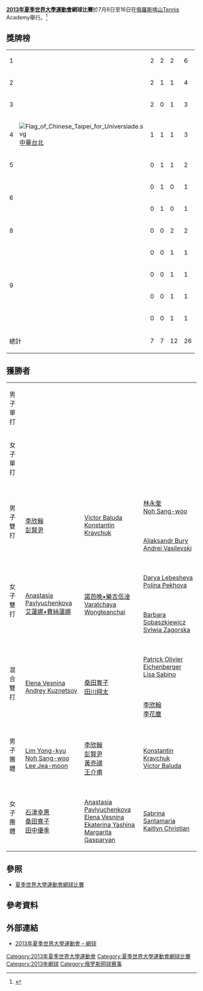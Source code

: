 {{Infobox tennis at biannual multi sports events|2013|夏季世界大學運動會|
| date=7月8日至16日
| edition=16
| category=
| location=[[喀山|喀山]]Tennis Academy
| champms={{flagIOC2athlete|[[林永奎|林永奎]]|KOR|2013年夏季世界大學運動會}}
| champws={{flagIOC2athlete|[[石津幸惠|石津幸惠]]|JPN|2013年夏季世界大學運動會}}
| champmd=[[File:Flag_of_Chinese_Taipei_for_Universiade.svg|border]] [[李欣翰|李欣翰]] /[[彭賢尹|彭賢尹]] ([[2013年夏季世界大學運動會中華台北代表團|中華台北]])
| champwd={{flagIOC2athlete|[[安娜斯塔西亞•帕夫柳琴科娃|安娜斯塔西亞•帕夫柳琴科娃]] /[[艾蓮娜•費絲蓮娜|艾蓮娜•費絲蓮娜]]|RUS|2013年夏季世界大學運動會}}
| champxd={{flagIOC2athlete|[[Elena_Vesnina|Elena Vesnina]] / [[Andrey_Kuznetsov_(tennis)|Andrey Kuznetsov]]|RUS|2013年夏季世界大學運動會}}
| champmt={{flagIOC2team|KOR|2013年夏季世界大學運動會}}
| champwt={{flagIOC2team|JPN|2013年夏季世界大學運動會}}
}}
'''[[2013年夏季世界大學運動會|2013年夏季世界大學運動會]]網球比賽'''於7月8日至16日在[[俄羅斯|俄羅斯]][[喀山|喀山]]Tennis Academy舉行。<ref>{{cite web|url=http://kazan2013.ru:8080/uploads/technical_handbooks/en/Technical_Handbook_TE.pdf|title=2013 Summer Universiade – Tennis – Technical handbook|publisher=kazan2013.ru|accessdate=11 June 2013|deadurl=yes|archiveurl=https://web.archive.org/web/20140419012650/http://kazan2013.ru:8080/uploads/technical_handbooks/en/Technical_Handbook_TE.pdf|archivedate=2014年4月19日}}</ref>

==獎牌榜==
{| {{RankedMedalTable}}
|-
| 1 || width=175 align=left| {{flagIOC2|RUS|2013年夏季世界大學運動會}} || 2 || 2 || 2 || 6
|-
| 2 || align=left| {{flagIOC2|JPN|2013年夏季世界大學運動會}} || 2 || 1 || 1 || 4
|-
| 3 || align=left| {{flagIOC2|KOR|2013年夏季世界大學運動會}} || 2 || 0 || 1 || 3
|-
| 4 || align=left| [[File:Flag_of_Chinese_Taipei_for_Universiade.svg|border]] [[2013年夏季世界大學運動會中華台北代表團|中華台北]]  || 1 || 1 || 1 || 3
|-
| 5 || align=left| {{flagIOC2|USA|2013年夏季世界大學運動會}} || 0 || 1 || 1 || 2
|-
| rowspan=2|6 || align=left| {{flagIOC2|MAD|2013年夏季世界大學運動會}} || 0 || 1 || 0 || 1
|-
| align=left| {{flagIOC2|THA|2013年夏季世界大學運動會}} || 0 || 1 || 0 || 1
|-
| 8 || align=left| {{flagIOC2|BLR|2013年夏季世界大學運動會}} || 0 || 0 || 2 || 2
|-
| rowspan=4|9 || align=left| {{flagIOC2|CZE|2013年夏季世界大學運動會}} || 0 || 0 || 1 || 1
|-
| align=left| {{flagIOC2|FRA|2013年夏季世界大學運動會}} || 0 || 0 || 1 || 1
|-
| align=left| {{flagIOC2|POL|2013年夏季世界大學運動會}} || 0 || 0 || 1 || 1
|-
| align=left| {{flagIOC2|SUI|2013年夏季世界大學運動會}} || 0 || 0 || 1 || 1
|- class="sortbottom"
!colspan=2| 總計 || 7 || 7 || 12 || 26
|}

==獲勝者==
{| {{MedalistTable|type=項目|columns=1}}
|-
|rowspan=2|男子單打
|rowspan=2| {{flagIOC2athlete|[[林永奎|林永奎]]|KOR|2013年夏季世界大學運動會}}
|rowspan=2| {{flagIOC2athlete|[[Antso_Rakotondramanga|Antso Rakotondramanga]]|MAD|2013年夏季世界大學運動會}}
| {{flagIOC2athlete|[[Konstantin_Kravchuk|Konstantin Kravchuk]]|RUS|2013年夏季世界大學運動會}}
|-
| {{flagIOC2athlete|[[Maxime_Quinqueneau|Maxime Quinqueneau]]|FRA|2013年夏季世界大學運動會}}
|-
|rowspan=2|女子單打
|rowspan=2| {{flagIOC2athlete|[[石津幸惠|石津幸惠]]|JPN|2013年夏季世界大學運動會}}
|rowspan=2| {{flagIOC2athlete|[[Sabrina_Santamaria|Sabrina Santamaria]]|USA|2013年夏季世界大學運動會}}
| {{flagIOC2athlete|[[Kateřina_Vaňková|Kateřina Vaňková]]|CZE|2013年夏季世界大學運動會}}
|-
| {{flagIOC2athlete|[[桑田寬子|桑田寬子]]|JPN|2013年夏季世界大學運動會}}
|-
|rowspan=2|男子雙打
|rowspan=2| {{flagIOC2|TPE|2013年夏季世界大學運動會}}<br>[[李欣翰|李欣翰]]<br>[[彭賢尹|彭賢尹]]
|rowspan=2| {{flagIOC2|RUS|2013年夏季世界大學運動會}}<br>[[Victor_Baluda|Victor Baluda]]<br>[[Konstantin_Kravchuk|Konstantin Kravchuk]]
| {{flagIOC2|KOR|2013年夏季世界大學運動會}}<br>[[林永奎|林永奎]]<br>[[Noh_Sang-woo|Noh Sang-woo]]
|-
| {{flagIOC2|BLR|2013年夏季世界大學運動會}}<br>[[Aliaksandr_Bury|Aliaksandr Bury]]<br>[[Andrei_Vasilevski_(tennis)|Andrei Vasilevski]]
|-
|rowspan=2|女子雙打
|rowspan=2| {{flagIOC2|RUS|2013年夏季世界大學運動會}}<br>[[Anastasia_Pavlyuchenkova|Anastasia Pavlyuchenkova]]<br>[[艾蓮娜•費絲蓮娜|艾蓮娜•費絲蓮娜]]
|rowspan=2| {{flagIOC2|THA|2013年夏季世界大學運動會}}<br>[[諾芭晚•樂吉佤淦|諾芭晚•樂吉佤淦]]<br>[[Varatchaya_Wongteanchai|Varatchaya Wongteanchai]]
| {{flagIOC2|BLR|2013年夏季世界大學運動會}}<br>[[Darya_Lebesheva|Darya Lebesheva]]<br>[[Polina_Pekhova|Polina Pekhova]]
|-
| {{flagIOC2|POL|2013年夏季世界大學運動會}}<br>[[Barbara_Sobaszkiewicz|Barbara Sobaszkiewicz]]<br>[[Sylwia_Zagorska|Sylwia Zagorska]]
|-
|rowspan=2|混合雙打
|rowspan=2| {{flagIOC2|RUS|2013年夏季世界大學運動會}}<br>[[Elena_Vesnina|Elena Vesnina]]<br>[[Andrey_Kuznetsov_(tennis)|Andrey Kuznetsov]]
|rowspan=2| {{flagIOC2|JPN|2013年夏季世界大學運動會}}<br>[[桑田寬子|桑田寬子]]<br>[[田川翔太|田川翔太]]
| {{flagIOC2|SUI|2013年夏季世界大學運動會}}<br>[[Patrick_Olivier_Eichenberger|Patrick Olivier Eichenberger]]<br>[[Lisa_Sabino|Lisa Sabino]]
|-
| {{flagIOC2|TPE|2013年夏季世界大學運動會}}<br>[[李欣翰|李欣翰]]<br>[[李花塵|李花塵]]
|-
|男子團體
| {{flagIOC2|KOR|2013年夏季世界大學運動會}}<br>[[Lim_Yong-kyu|Lim Yong-kyu]]<br>[[Noh_Sang-woo|Noh Sang-woo]]<br>[[Lee_Jea-moon|Lee Jea-moon]]
| {{flagIOC2|TPE|2013年夏季世界大學運動會}}<br>[[李欣翰|李欣翰]]<br>[[彭賢尹|彭賢尹]]<br>[[黃亮祺|黃亮祺]]<br>[[王介甫|王介甫]]
| {{flagIOC2|RUS|2013年夏季世界大學運動會}}<br>[[Konstantin_Kravchuk|Konstantin Kravchuk]]<br>[[Victor_Baluda|Victor Baluda]]
|-
|女子團體
| {{flagIOC2|JPN|2013年夏季世界大學運動會}}<br>[[石津幸惠|石津幸惠]]<br>[[桑田寬子|桑田寬子]]<br>[[田中優季|田中優季]]
| {{flagIOC2|RUS|2013年夏季世界大學運動會}}<br>[[Anastasia_Pavlyuchenkova|Anastasia Pavlyuchenkova]]<br>[[Elena_Vesnina|Elena Vesnina]]<br>[[Ekaterina_Yashina|Ekaterina Yashina]]<br>[[Margarita_Gasparyan|Margarita Gasparyan]]
| {{flagIOC2|USA|2013年夏季世界大學運動會}}<br>[[Sabrina_Santamaria|Sabrina Santamaria]]<br>[[Kaitlyn_Christian|Kaitlyn Christian]]
|}

==參照==
* [[夏季世界大學運動會網球比賽|夏季世界大學運動會網球比賽]]

==參考資料==
{{Reflist}}

== 外部連結 ==
*[https://web.archive.org/web/20130624050445/http://kazan2013.ru/en/sports/10012 2013年夏季世界大學運動會 – 網球]

{{2013年夏季世界大學運動會比賽項目}}
{{夏季世界大學運動會網球比賽}}

[[Category:2013年夏季世界大學運動會|Category:2013年夏季世界大學運動會]]
[[Category:夏季世界大學運動會網球比賽|Category:夏季世界大學運動會網球比賽]]
[[Category:2013年網球|Category:2013年網球]]
[[Category:俄罗斯网球赛事|Category:俄罗斯网球赛事]]